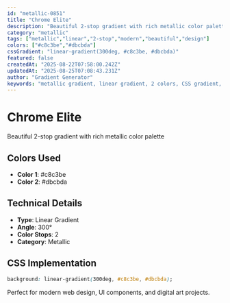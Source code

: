 ```yaml
---
id: "metallic-0851"
title: "Chrome Elite"
description: "Beautiful 2-stop gradient with rich metallic color palette"
category: "metallic"
tags: ["metallic","linear","2-stop","modern","beautiful","design"]
colors: ["#c8c3be","#dbcbda"]
cssGradient: "linear-gradient(300deg, #c8c3be, #dbcbda)"
featured: false
createdAt: "2025-08-22T07:58:00.242Z"
updatedAt: "2025-08-25T07:08:43.231Z"
author: "Gradient Generator"
keywords: "metallic gradient, linear gradient, 2 colors, CSS gradient, design, #c8c3be, #dbcbda"
---
```


# Chrome Elite

Beautiful 2-stop gradient with rich metallic color palette

## Colors Used
- **Color 1**: #c8c3be
- **Color 2**: #dbcbda

## Technical Details
- **Type**: Linear Gradient
- **Angle**: 300°
- **Color Stops**: 2
- **Category**: Metallic

## CSS Implementation
```css
background: linear-gradient(300deg, #c8c3be, #dbcbda);
```

Perfect for modern web design, UI components, and digital art projects.
